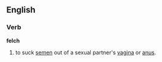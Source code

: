 {{rfd}}

==English==
===Verb===
'''felch'''
{{wikipediapar|felching}}
#to suck [[semen]] out of a sexual partner's [[vagina]] or [[anus]].